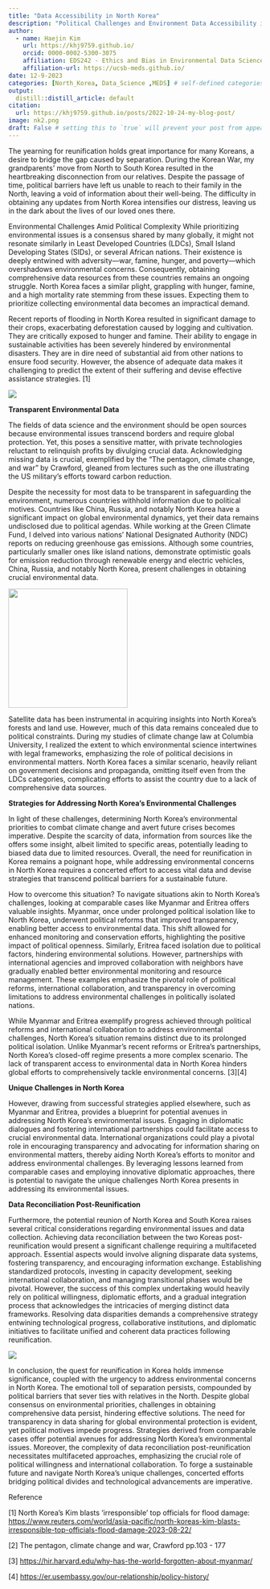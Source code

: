 ```yaml
---
title: "Data Accessibility in North Korea"
description: "Political Challenges and Environment Data Accessibility in North Korea"
author:
  - name: Haejin Kim
    url: https://khj9759.github.io/
    orcid: 0000-0002-5300-3075
    affiliation: EDS242 - Ethics and Bias in Environmental Data Science
    affiliation-url: https://ucsb-meds.github.io/ 
date: 12-9-2023
categories: [North_Korea, Data_Science ,MEDS] # self-defined categories
output: 
  distill::distill_article: default
citation: 
  url: https://khj9759.github.io/posts/2022-10-24-my-blog-post/ 
image: nk2.png
draft: False # setting this to `true` will prevent your post from appearing on your listing page until you're ready!
---
```


The yearning for reunification holds great importance for many Koreans, a desire to bridge the gap caused by separation. During the Korean War, my grandparents' move from North to South Korea resulted in the heartbreaking disconnection from our relatives. Despite the passage of time, political barriers have left us unable to reach to their family in the North, leaving a void of information about their well-being. The difficulty in obtaining any updates from North Korea intensifies our distress, leaving us in the dark about the lives of our loved ones there.

Environmental Challenges Amid Political Complexity While prioritizing environmental issues is a consensus shared by many globally, it might not resonate similarly in Least Developed Countries (LDCs), Small Island Developing States (SIDs), or several African nations. Their existence is deeply entwined with adversity---war, famine, hunger, and poverty---which overshadows environmental concerns. Consequently, obtaining comprehensive data resources from these countries remains an ongoing struggle. North Korea faces a similar plight, grappling with hunger, famine, and a high mortality rate stemming from these issues. Expecting them to prioritize collecting environmental data becomes an impractical demand.

Recent reports of flooding in North Korea resulted in significant damage to their crops, exacerbating deforestation caused by logging and cultivation. They are critically exposed to hunger and famine. Their ability to engage in sustainable activities has been severely hindered by environmental disasters. They are in dire need of substantial aid from other nations to ensure food security. However, the absence of adequate data makes it challenging to predict the extent of their suffering and devise effective assistance strategies. \[1\]

![](nk2.png)

**Transparent Environmental Data**

The fields of data science and the environment should be open sources because environmental issues transcend borders and require global protection. Yet, this poses a sensitive matter, with private technologies reluctant to relinquish profits by divulging crucial data. Acknowledging missing data is crucial, exemplified by the "The pentagon, climate change, and war" by Crawford, gleaned from lectures such as the one illustrating the US military's efforts toward carbon reduction.

Despite the necessity for most data to be transparent in safeguarding the environment, numerous countries withhold information due to political motives. Countries like China, Russia, and notably North Korea have a significant impact on global environmental dynamics, yet their data remains undisclosed due to political agendas. While working at the Green Climate Fund, I delved into various nations' National Designated Authority (NDC) reports on reducing greenhouse gas emissions. Although some countries, particularly smaller ones like island nations, demonstrate optimistic goals for emission reduction through renewable energy and electric vehicles, China, Russia, and notably North Korea, present challenges in obtaining crucial environmental data.

![](nk3.png){fig-align="right" width="237"}

Satellite data has been instrumental in acquiring insights into North Korea's forests and land use. However, much of this data remains concealed due to political constraints. During my studies of climate change law at Columbia University, I realized the extent to which environmental science intertwines with legal frameworks, emphasizing the role of political decisions in environmental matters. North Korea faces a similar scenario, heavily reliant on government decisions and propaganda, omitting itself even from the LDCs categories, complicating efforts to assist the country due to a lack of comprehensive data sources.

**Strategies for Addressing North Korea's Environmental Challenges**

In light of these challenges, determining North Korea's environmental priorities to combat climate change and avert future crises becomes imperative. Despite the scarcity of data, information from sources like the offers some insight, albeit limited to specific areas, potentially leading to biased data due to limited resources. Overall, the need for reunification in Korea remains a poignant hope, while addressing environmental concerns in North Korea requires a concerted effort to access vital data and devise strategies that transcend political barriers for a sustainable future.

How to overcome this situation? To navigate situations akin to North Korea's challenges, looking at comparable cases like Myanmar and Eritrea offers valuable insights. Myanmar, once under prolonged political isolation like to North Korea, underwent political reforms that improved transparency, enabling better access to environmental data. This shift allowed for enhanced monitoring and conservation efforts, highlighting the positive impact of political openness. Similarly, Eritrea faced isolation due to political factors, hindering environmental solutions. However, partnerships with international agencies and improved collaboration with neighbors have gradually enabled better environmental monitoring and resource management. These examples emphasize the pivotal role of political reforms, international collaboration, and transparency in overcoming limitations to address environmental challenges in politically isolated nations.

While Myanmar and Eritrea exemplify progress achieved through political reforms and international collaboration to address environmental challenges, North Korea's situation remains distinct due to its prolonged political isolation. Unlike Myanmar's recent reforms or Eritrea's partnerships, North Korea's closed-off regime presents a more complex scenario. The lack of transparent access to environmental data in North Korea hinders global efforts to comprehensively tackle environmental concerns. \[3\]\[4\]

**Unique Challenges in North Korea**

However, drawing from successful strategies applied elsewhere, such as Myanmar and Eritrea, provides a blueprint for potential avenues in addressing North Korea's environmental issues. Engaging in diplomatic dialogues and fostering international partnerships could facilitate access to crucial environmental data. International organizations could play a pivotal role in encouraging transparency and advocating for information sharing on environmental matters, thereby aiding North Korea's efforts to monitor and address environmental challenges. By leveraging lessons learned from comparable cases and employing innovative diplomatic approaches, there is potential to navigate the unique challenges North Korea presents in addressing its environmental issues.

**Data Reconciliation Post-Reunification**

Furthermore, the potential reunion of North Korea and South Korea raises several critical considerations regarding environmental issues and data collection. Achieving data reconciliation between the two Koreas post-reunification would present a significant challenge requiring a multifaceted approach. Essential aspects would involve aligning disparate data systems, fostering transparency, and encouraging information exchange. Establishing standardized protocols, investing in capacity development, seeking international collaboration, and managing transitional phases would be pivotal. However, the success of this complex undertaking would heavily rely on political willingness, diplomatic efforts, and a gradual integration process that acknowledges the intricacies of merging distinct data frameworks. Resolving data disparities demands a comprehensive strategy entwining technological progress, collaborative institutions, and diplomatic initiatives to facilitate unified and coherent data practices following reunification.

![](nk4.png)

In conclusion, the quest for reunification in Korea holds immense significance, coupled with the urgency to address environmental concerns in North Korea. The emotional toll of separation persists, compounded by political barriers that sever ties with relatives in the North. Despite global consensus on environmental priorities, challenges in obtaining comprehensive data persist, hindering effective solutions. The need for transparency in data sharing for global environmental protection is evident, yet political motives impede progress. Strategies derived from comparable cases offer potential avenues for addressing North Korea's environmental issues. Moreover, the complexity of data reconciliation post-reunification necessitates multifaceted approaches, emphasizing the crucial role of political willingness and international collaboration. To forge a sustainable future and navigate North Korea's unique challenges, concerted efforts bridging political divides and technological advancements are imperative.

Reference

\[1\] North Korea's Kim blasts 'irresponsible' top officials for flood damage: <https://www.reuters.com/world/asia-pacific/north-koreas-kim-blasts-irresponsible-top-officials-flood-damage-2023-08-22/>

\[2\] The pentagon, climate change and war, Crawford pp.103 - 177

\[3\] <https://hir.harvard.edu/why-has-the-world-forgotten-about-myanmar/>

\[4\] <https://er.usembassy.gov/our-relationship/policy-history/>
